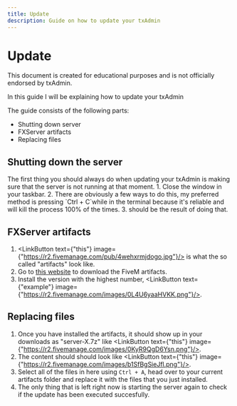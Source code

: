 ```yaml
---
title: Update
description: Guide on how to update your txAdmin
---
```



# Update

<Callout>
This document is created for educational purposes and is not officially endorsed by txAdmin.
</Callout>

In this guide I will be explaining how to update your txAdmin

The guide consists of the following parts:

- Shutting down server
- FXServer artifacts
- Replacing files

## Shutting down the server

<Callout>
The first thing you should always do when updating your txAdmin is making sure that the server is not running at that moment.
</Callout>

<Steps>
1. Close the <LinkButton text={"FXServer.exe"} image={"https://r2.fivemanage.com/images/e4MQZEzyaQ1t.png"}/> window in your taskbar.
2. There are obviously a few ways to do this, my preferred method is pressing `Ctrl + C`while in the terminal because it's reliable and will kill the process 100% of the times.
3. <LinkButton text={"this"} image={"https://r2.fivemanage.com/images/jbo6lsWrMYtk.png"}/> should be the result of doing that.

## FXServer artifacts

1. <LinkButton text={"this"} image={"https://r2.fivemanage.com/pub/4wehxrmjdogo.jpg"}/> is what the so called "artifacts" look like.
2. Go to [this website](https://runtime.fivem.net/artifacts/fivem/build_server_windows/master/) to download the FiveM artifacts.
3. Install the version with the highest number, <LinkButton text={"example"} image={"https://r2.fivemanage.com/images/0L4U6yaaHVKK.png"}/>.

## Replacing files
1. Once you have installed the artifacts, it should show up in your downloads as "server-X.7z" like <LinkButton text={"this"} image={"https://r2.fivemanage.com/images/0KyR9QgD6Ysn.png"}/>.
2. The content should should look like <LinkButton text={"this"} image={"https://r2.fivemanage.com/images/b1SfBgSieJfl.png"}/>.
3. Select all of the files in here using `Ctrl + A`, head over to your current artifacts folder and replace it with the files that you just installed.
4. The only thing that is left right now is starting the server again to check if the update has been executed succesfully.
</Steps>